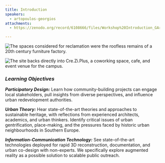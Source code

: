 ```yaml
---
title: Introduction
speakers:
  - artopoulos-georgios
attachments:
  - https://zenodo.org/record/6108666/files/Workshop%20Introduction_GArtopoulos.pdf?download=1

---
```

![](images/site-1.png "The spaces considered for reclamation were the roofless remains of a 20th century furniture factory.")

![](images/site2.png "The site backs directly into Cre.Zi.Plus, a coworking space, cafe, and event venue for the campus.")

### _**Learning Objectives**_

_**Participatory Design:**_ Learn how community-building projects can engage local stakeholders, pull insights from diverse perspectives, and influence urban redevelopment authorities.

_**Urban Theory:**_ Hear state-of-the-art theories and approaches to sustainable heritage, with reflections from experienced architects, academics, and urban thinkers. Identify critical issues of urban gentrification, place-making, and the pressures faced by historic urban neighbourhoods in Southern Europe.

_**Information-Communication Technology:**_ See state-of-the-art technologies deployed for rapid 3D reconstruction, documentation, and urban co-design with non-experts. We specifically explore augmented reality as a possible solution to scalable public outreach.

<Speakers>
  <Speaker speaker="artopoulos-georgios"/>
</Speakers>